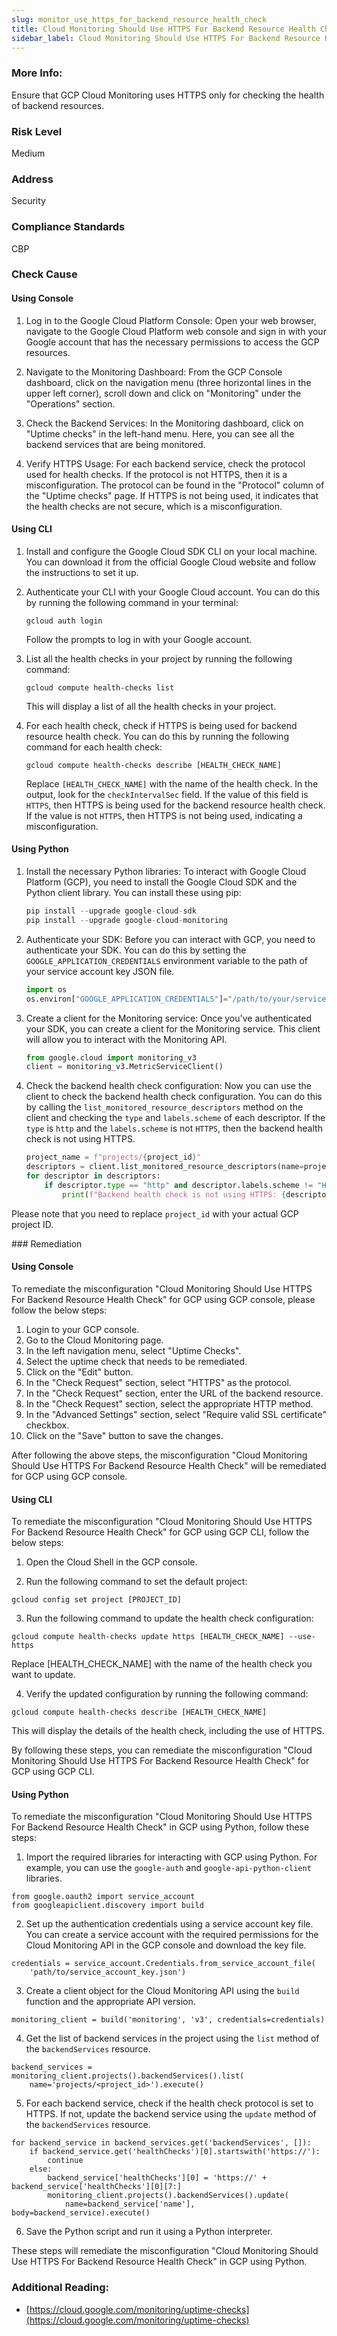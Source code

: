 ```yaml
---
slug: monitor_use_https_for_backend_resource_health_check
title: Cloud Monitoring Should Use HTTPS For Backend Resource Health Check
sidebar_label: Cloud Monitoring Should Use HTTPS For Backend Resource Health Check
---
```


### More Info:

Ensure that GCP Cloud Monitoring uses HTTPS only for checking the health of backend resources.

### Risk Level

Medium

### Address

Security

### Compliance Standards

CBP



<Tabs><Tab title='Cause'>
### Check Cause

#### Using Console

1. Log in to the Google Cloud Platform Console: Open your web browser, navigate to the Google Cloud Platform web console and sign in with your Google account that has the necessary permissions to access the GCP resources.

2. Navigate to the Monitoring Dashboard: From the GCP Console dashboard, click on the navigation menu (three horizontal lines in the upper left corner), scroll down and click on "Monitoring" under the "Operations" section.

3. Check the Backend Services: In the Monitoring dashboard, click on "Uptime checks" in the left-hand menu. Here, you can see all the backend services that are being monitored. 

4. Verify HTTPS Usage: For each backend service, check the protocol used for health checks. If the protocol is not HTTPS, then it is a misconfiguration. The protocol can be found in the "Protocol" column of the "Uptime checks" page. If HTTPS is not being used, it indicates that the health checks are not secure, which is a misconfiguration.

#### Using CLI

1. Install and configure the Google Cloud SDK CLI on your local machine. You can download it from the official Google Cloud website and follow the instructions to set it up.

2. Authenticate your CLI with your Google Cloud account. You can do this by running the following command in your terminal:
   ```
   gcloud auth login
   ```
   Follow the prompts to log in with your Google account.

3. List all the health checks in your project by running the following command:
   ```
   gcloud compute health-checks list
   ```
   This will display a list of all the health checks in your project.

4. For each health check, check if HTTPS is being used for backend resource health check. You can do this by running the following command for each health check:
   ```
   gcloud compute health-checks describe [HEALTH_CHECK_NAME]
   ```
   Replace `[HEALTH_CHECK_NAME]` with the name of the health check. In the output, look for the `checkIntervalSec` field. If the value of this field is `HTTPS`, then HTTPS is being used for the backend resource health check. If the value is not `HTTPS`, then HTTPS is not being used, indicating a misconfiguration.

#### Using Python

1. Install the necessary Python libraries: To interact with Google Cloud Platform (GCP), you need to install the Google Cloud SDK and the Python client library. You can install these using pip:

   ```python
   pip install --upgrade google-cloud-sdk
   pip install --upgrade google-cloud-monitoring
   ```

2. Authenticate your SDK: Before you can interact with GCP, you need to authenticate your SDK. You can do this by setting the `GOOGLE_APPLICATION_CREDENTIALS` environment variable to the path of your service account key JSON file.

   ```python
   import os
   os.environ["GOOGLE_APPLICATION_CREDENTIALS"]="/path/to/your/service-account-file.json"
   ```

3. Create a client for the Monitoring service: Once you've authenticated your SDK, you can create a client for the Monitoring service. This client will allow you to interact with the Monitoring API.

   ```python
   from google.cloud import monitoring_v3
   client = monitoring_v3.MetricServiceClient()
   ```

4. Check the backend health check configuration: Now you can use the client to check the backend health check configuration. You can do this by calling the `list_monitored_resource_descriptors` method on the client and checking the `type` and `labels.scheme` of each descriptor. If the `type` is `http` and the `labels.scheme` is not `HTTPS`, then the backend health check is not using HTTPS.

   ```python
   project_name = f"projects/{project_id}"
   descriptors = client.list_monitored_resource_descriptors(name=project_name)
   for descriptor in descriptors:
       if descriptor.type == "http" and descriptor.labels.scheme != "HTTPS":
           print(f"Backend health check is not using HTTPS: {descriptor.name}")
   ```
   
Please note that you need to replace `project_id` with your actual GCP project ID.

</Tab>


<Tab title='Remediation'>
### Remediation

#### Using Console

To remediate the misconfiguration "Cloud Monitoring Should Use HTTPS For Backend Resource Health Check" for GCP using GCP console, please follow the below steps:

1. Login to your GCP console.
2. Go to the Cloud Monitoring page.
3. In the left navigation menu, select "Uptime Checks".
4. Select the uptime check that needs to be remediated.
5. Click on the "Edit" button.
6. In the "Check Request" section, select "HTTPS" as the protocol.
7. In the "Check Request" section, enter the URL of the backend resource.
8. In the "Check Request" section, select the appropriate HTTP method.
9. In the "Advanced Settings" section, select "Require valid SSL certificate" checkbox.
10. Click on the "Save" button to save the changes.

After following the above steps, the misconfiguration "Cloud Monitoring Should Use HTTPS For Backend Resource Health Check" will be remediated for GCP using GCP console.

#### Using CLI

To remediate the misconfiguration "Cloud Monitoring Should Use HTTPS For Backend Resource Health Check" for GCP using GCP CLI, follow the below steps:

1. Open the Cloud Shell in the GCP console.

2. Run the following command to set the default project:

```
gcloud config set project [PROJECT_ID]
```

3. Run the following command to update the health check configuration:

```
gcloud compute health-checks update https [HEALTH_CHECK_NAME] --use-https
```

Replace [HEALTH_CHECK_NAME] with the name of the health check you want to update.

4. Verify the updated configuration by running the following command:

```
gcloud compute health-checks describe [HEALTH_CHECK_NAME]
```

This will display the details of the health check, including the use of HTTPS.

By following these steps, you can remediate the misconfiguration "Cloud Monitoring Should Use HTTPS For Backend Resource Health Check" for GCP using GCP CLI.

#### Using Python

To remediate the misconfiguration "Cloud Monitoring Should Use HTTPS For Backend Resource Health Check" in GCP using Python, follow these steps:

1. Import the required libraries for interacting with GCP using Python. For example, you can use the `google-auth` and `google-api-python-client` libraries.

```
from google.oauth2 import service_account
from googleapiclient.discovery import build
```

2. Set up the authentication credentials using a service account key file. You can create a service account with the required permissions for the Cloud Monitoring API in the GCP console and download the key file.

```
credentials = service_account.Credentials.from_service_account_file(
    'path/to/service_account_key.json')
```

3. Create a client object for the Cloud Monitoring API using the `build` function and the appropriate API version.

```
monitoring_client = build('monitoring', 'v3', credentials=credentials)
```

4. Get the list of backend services in the project using the `list` method of the `backendServices` resource.

```
backend_services = monitoring_client.projects().backendServices().list(
    name='projects/<project_id>').execute()
```

5. For each backend service, check if the health check protocol is set to HTTPS. If not, update the backend service using the `update` method of the `backendServices` resource.

```
for backend_service in backend_services.get('backendServices', []):
    if backend_service.get('healthChecks')[0].startswith('https://'):
        continue
    else:
        backend_service['healthChecks'][0] = 'https://' + backend_service['healthChecks'][0][7:]
        monitoring_client.projects().backendServices().update(
            name=backend_service['name'], body=backend_service).execute()
```

6. Save the Python script and run it using a Python interpreter.

These steps will remediate the misconfiguration "Cloud Monitoring Should Use HTTPS For Backend Resource Health Check" in GCP using Python.


### Additional Reading:

- [https://cloud.google.com/monitoring/uptime-checks](https://cloud.google.com/monitoring/uptime-checks) 


</Tab>
</Tabs>